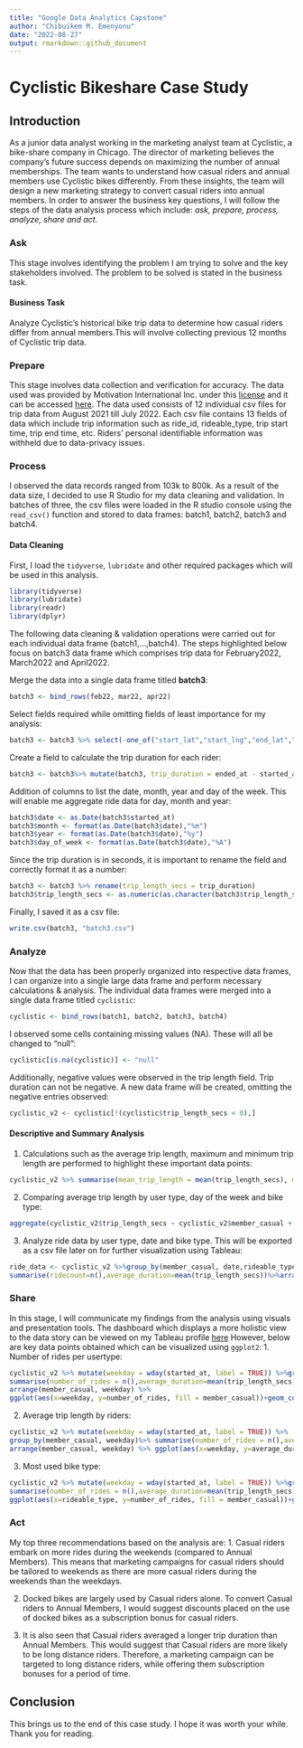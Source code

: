 ---
title: "Google Data Analytics Capstone"
author: "Chibuikem M. Emenyonu"
date: "2022-08-27"
output: rmarkdown::github_document
---

# **Cyclistic Bikeshare Case Study**

## **Introduction**

As a junior data analyst working in the marketing analyst team at Cyclistic, a bike-share company in Chicago. The director of marketing believes the company’s future success depends on maximizing the number of annual memberships.
The team wants to understand how casual riders and annual members use Cyclistic bikes differently. From these insights, the team will design a new marketing strategy to convert casual riders into annual members.
In order to answer the business key questions, I will follow the steps of the data analysis process which include: *ask, prepare, process, analyze, share and act.*

### **Ask**
This stage involves identifying the problem I am trying to solve and the key  stakeholders involved. The problem to be solved is stated in the business task.

#### Business Task
Analyze Cyclistic's historical bike trip data to determine how casual riders differ from annual members.This will involve collecting previous 12 months of Cyclistic trip data.

### **Prepare**
This stage involves data collection and verification for accuracy.
The data used was provided by Motivation International Inc. under this [license](https://www.divvybikes.com/data-license-agreement) and it can be accessed [here](https://divvy-tripdata.s3.amazonaws.com/index.html).
The data used consists of 12 individual csv files for trip data from August 2021 till July 2022. Each csv file contains 13 fields of data which include trip information such as ride_id, rideable_type, trip start time, trip end time, etc.
Riders' personal identifiable information was withheld due to data-privacy issues.

### **Process**
I observed the data records ranged from 103k to 800k. As a result of the data size, I decided to use R Studio for my data cleaning and validation.
In batches of three, the csv files were loaded in the R studio console using the `read_csv()` function and stored to data frames: batch1, batch2, batch3 and batch4.

#### Data Cleaning

First, I load the `tidyverse`, `lubridate` and other required packages which will be used in this analysis.
```{r,  error=FALSE, message=FALSE, warning=FALSE}
library(tidyverse)
library(lubridate)
library(readr)
library(dplyr)
```
The following data cleaning & validation operations were carried out for each individual data frame (batch1,...,batch4). The steps highlighted below focus on batch3 data frame which comprises trip data for February2022, March2022 and April2022.

Merge the data into a single data frame titled **batch3**:
```{r}
batch3 <- bind_rows(feb22, mar22, apr22)
```

Select fields required while omitting fields of least importance for my analysis:
```{r}
batch3 <- batch3 %>% select(-one_of("start_lat","start_lng","end_lat","end_lng"))
```

Create a field to calculate the trip duration for each rider:
```{r}
batch3 <- batch3%>% mutate(batch3, trip_duration = ended_at - started_at)
```

Addition of columns to list the date, month, year and day of the week. This will enable me aggregate ride data for day, month and year:
```{r}
batch3$date <- as.Date(batch3$started_at)
batch3$month <- format(as.Date(batch3$date),"%m")
batch3$year <- format(as.Date(batch3$date),"%y")
batch3$day_of_week <- format(as.Date(batch3$date),"%A")
```

Since the trip duration is in seconds, it is important to rename the field and correctly format it as a number:
```{r}
batch3 <- batch3 %>% rename(trip_length_secs = trip_duration)
batch3$trip_length_secs <- as.numeric(as.character(batch3$trip_length_secs))
```

Finally, I saved it as a csv file:
```{r}
write.csv(batch3, "batch3.csv")
```

### **Analyze**
Now that the data has been properly organized into respective data frames, I can organize into a single large data frame and perform necessary calculations & analysis.
The individual data frames were merged into a single data frame titled `cyclistic`:
```{r}
cyclistic <- bind_rows(batch1, batch2, batch3, batch4)
```

I observed some cells containing missing values (NA). These will all be changed to "null":
```{r}
cyclistic[is.na(cyclistic)] <- "null"
```

Additionally, negative values were observed in the trip length field. Trip duration can not be negative. A new data frame will be created, omitting the negative entries observed:
```{r}
cyclistic_v2 <- cyclistic[!(cyclistic$trip_length_secs < 0),]
```

#### Descriptive and Summary Analysis
1. Calculations such as the average trip length, maximum and minimum trip length are performed to highlight these important data points:
```{r}
cyclistic_v2 %>% summarise(mean_trip_length = mean(trip_length_secs), median_tl = median(trip_length_secs), max_tl = max(trip_length_secs), min_tl = min(trip_length_secs))
```

2. Comparing average trip length by user type, day of the week and bike type:
```{r}
aggregate(cyclistic_v2$trip_length_secs ~ cyclistic_v2$member_casual + cyclistic_v2$day_of_week + cyclistic_v2$rideable_type, FUN = mean)
```

3. Analyze ride data by user type, date and bike type. This will be exported as a csv file later on for further visualization using Tableau:
```{r}
ride_data <- cyclistic_v2 %>%group_by(member_casual, date,rideable_type)%>%
summarise(ridecount=n(),average_duration=mean(trip_length_secs))%>%arrange(member_casual, date)
```

### **Share**
In this stage, I will communicate my findings from the analysis using visuals and presentation tools. The dashboard which displays a more holistic view to the data story can be viewed on my Tableau profile [here](https://public.tableau.com/app/profile/chibuikem6533#!/?newProfile=&activeTab=0)
However, below are key data points obtained which can be visualized using `ggplot2`:
1. Number of rides per usertype:
```{r}
cyclistic_v2 %>% mutate(weekday = wday(started_at, label = TRUE)) %>%group_by(member_casual, weekday)%>%
summarise(number_of_rides = n(),average_duration=mean(trip_length_secs))%>%
arrange(member_casual, weekday) %>%
ggplot(aes(x=weekday, y=number_of_rides, fill = member_casual))+geom_col(position = "dodge")
```

2. Average trip length by riders:
```{r}
cyclistic_v2 %>% mutate(weekday = wday(started_at, label = TRUE)) %>%
group_by(member_casual, weekday)%>% summarise(number_of_rides = n(),average_duration=mean(trip_length_secs))%>%
arrange(member_casual, weekday) %>% ggplot(aes(x=weekday, y=average_duration, fill = member_casual))+geom_col(position = "dodge")
```

3. Most used bike type:
```{r}
cyclistic_v2 %>% mutate(weekday = wday(started_at, label = TRUE)) %>%group_by(member_casual, weekday, rideable_type)%>%
summarise(number_of_rides = n(),average_duration=mean(trip_length_secs))%>%arrange(member_casual, weekday) %>%
ggplot(aes(x=rideable_type, y=number_of_rides, fill = member_casual))+geom_col(position = "dodge")+labs(x="Bike Type",y="Number of Rides", fill="Member/CasualRider")
```

### **Act**
My top three recommendations based on the analysis are:
1. Casual riders embark on more rides during the weekends (compared to Annual Members). This means that marketing campaigns for casual riders should be tailored to weekends as there are more casual riders during the weekends than the weekdays.

2. Docked bikes are largely used by Casual riders alone. To convert Casual riders to Annual Members, I would suggest discounts placed on the use of docked bikes as a subscription bonus for casual riders.

3. It is also seen that Casual riders averaged a longer trip duration than Annual Members. This would suggest that Casual riders are more likely to be long distance riders. Therefore, a marketing campaign can be targeted to long distance riders, while offering them subscription bonuses for a period of time.

## **Conclusion**
This brings us to the end of this case study. I hope it was worth your while.
Thank you for reading.
